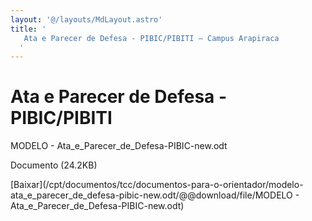 ```yaml
---
layout: '@/layouts/MdLayout.astro'
title: '
   Ata e Parecer de Defesa - PIBIC/PIBITI — Campus Arapiraca
  '
---
```




Ata e Parecer de Defesa - PIBIC/PIBITI
======================================











 MODELO - Ata\_e\_Parecer\_de\_Defesa-PIBIC-new.odt
   

 Documento 
 (24.2KB)
 

[Baixar](/cpt/documentos/tcc/documentos-para-o-orientador/modelo-ata_e_parecer_de_defesa-pibic-new.odt/@@download/file/MODELO - Ata_e_Parecer_de_Defesa-PIBIC-new.odt) 










